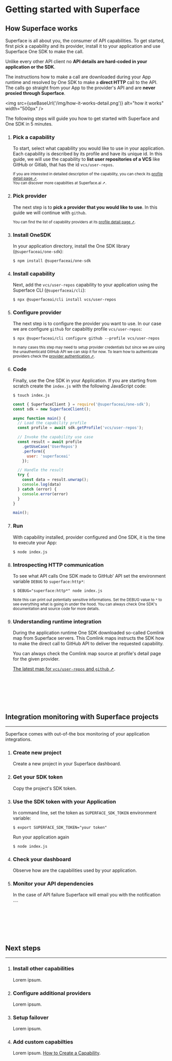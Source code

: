 
# Getting started with Superface 

## How Superface works

  Superface is all about you, the consumer of API capabilities. To get started, first pick a capability and its provider, install it to your application and use Superface One SDK to make the call.

  Unlike every other API client no **API details are hard-coded in your application or the SDK**. 

  The instructions how to make a call are downloaded during your App runtime and resolved by One SDK to make a **direct HTTP** call to the API. The calls go straight from your App to the provider's API and are **never proxied through Superface**.

  <img src={useBaseUrl('/img/how-it-works-detail.png')} alt="how it works" width="500px" />

  The following steps will guide you how to get started with Superface and One SDK in 5 minutes.

1. ### Pick a capability
	  
    To start, select what capability you would like to use in your application. Each capability is described by its profile and have its unique id. In this guide, we will use the capability to **list user repositories of a VCS** like GitHub or Gitlab, that has the id `vcs/user-repos`. 
    
    <sup>If you are interested in detailed description of the capability, you can check its <a href="https://superface.ai/vcs/user-repos">profile detail page ➚</a>.</sup><br />
    <sup>You can discover more <a>capabilties at Superface.ai ➚</a>.</sup>

1. ### Pick provider
	
    The next step is to **pick a provider that you would like to use**. In this guide we will continue with `github`. 

    <sup>You can find the list of capability providers at its <a href="https://superface.ai/vcs/user-repos">profile detail page ➚</a>.</sup><br />

1. ### Install OneSDK

    In your application directory, install the One SDK library (`@superfaceai/one-sdk`):

    ```shell
    $ npm install @superfaceai/one-sdk
    ```

1. ### Install capability

    Next, add the `vcs/user-repos` capability to your application using the Superface CLI (`@superfaceai/cli`):
 
    ```shell
    $ npx @superfaceai/cli install vcs/user-repos
    ```

1. ### Configure provider

    The next step is to configure the provider you want to use. In our case we are configure `github` for capabiltiy profile `vcs/user-repos`:

    ```shell
    $ npx @superfaceai/cli configure github --profile vcs/user-repos
    ```

    <sup>In many cases this step may need to setup provider credentials but since we are using the unauthenticatd GitHub API we can skip it for now. To learn how to authenticate providers check the <a href="#">provider authentication ➚</a>.</sup>

1. ### Code

    Finally, use the One SDK in your Application. If you are starting from scratch create the `index.js` with the following JavaScript code:

    ```shell
    $ touch index.js
    ```
	
    ```js title="index.js"
    const { SuperfaceClient } = require('@superfaceai/one-sdk');
    const sdk = new SuperfaceClient();

    async function main() {
      // Load the capability profile
      const profile = await sdk.getProfile('vcs/user-repos');

      // Invoke the capability use case
      const result = await profile
        .getUseCase('UserRepos')
        .perform({
          user: 'superfaceai'
        });

      // Handle the result
      try {
        const data = result.unwrap();
        console.log(data)
      } catch (error) {
        console.error(error)
      }
    }

    main();
    ```

1. ### Run

    With capability installed, provider configured and One SDK, it is the time to execute your App:
    
    ```shell
    $ node index.js
    ```

1. ### Introspecting HTTP communication

    To see what API calls One SDK made to GitHub' API set the environment variable `DEBUG` to `superface:http*`:

    ```shell
    $ DEBUG="superface:http*" node index.js
    ```

    <sup>Note this can print out potentially sensitive informations. Set the DEBUG value to `*` to see everything what is going in under the hood. You can always check One SDK's documentation and source code for more details.</sup>

1. ### Understanding runtime integration

    During the application runtime One SDK downloaded so-called Comlink map from Superface servers. This Comlink maps instructs the SDK how to make the direct call to GitHub API to deliver the requested capability. 

    You can always check the Comlink map source at profile's detail page for the given provider.
    
    [The latest map for `vcs/user-repos` and `github` ➚](https://superface.ai/raw/vcs/user-repos.github@1.0.2.suma).

<br /><br /><br /><br /><br />

## Integration monitoring with Superface projects
---

Superface comes with out-of-the box monitoring of your application integrations. 

1. ### Create new project

    Create a new project in your Superface dashboard.

1. ### Get your SDK token

    Copy the project's SDK token. 

1. ### Use the SDK token with your Application

    In command line, set the token as `SUPERFACE_SDK_TOKEN` environment variable:

    ```shell
    $ export SUPERFACE_SDK_TOKEN="your token"
    ```

    Run your application again

    ```shell
    $ node index.js
    ```

1. ### Check your dashboard

    Observe how are the capabilities used by your application.

1. ### Monitor your API dependencies

    In the case of API failure Superface will email you with the notification .... 

<br /><br /><br /><br /><br />

## Next steps
---

1. ### Install other capabilities

    Lorem ipsum.

1. ### Configure additional providers

    Lorem ipsum.

1. ### Setup failover

    Lorem ipsum.

1. ### Add custom capabilties

    Lorem ipsum. [How to Create a Capability](guides/how-to-create).